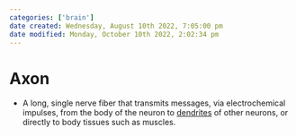 ```yaml
---
categories: ['brain']
date created: Wednesday, August 10th 2022, 7:05:00 pm
date modified: Monday, October 10th 2022, 2:02:34 pm
---
```


# Axon
- A long, single nerve fiber that transmits messages, via electrochemical impulses, from the body of the neuron to [dendrites](Dendrites.qmd) of other neurons, or directly to body tissues such as muscles.




